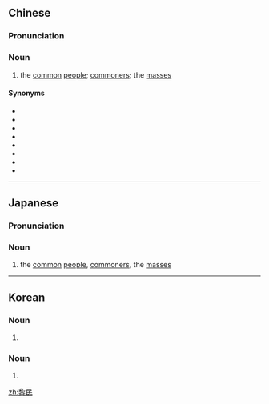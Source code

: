 ==Chinese==
{{zh-forms}}

===Pronunciation===
{{zh-pron
|m=límín
|c=lai4 man4
|cat=n
}}

===Noun===
{{zh-noun}}

# {{lb|zh|literary}} the [[common]] [[people]]; [[commoners]]; the [[masses]]

====Synonyms====
* {{zh-l|大眾}}
* {{zh-l|百姓}}
* {{zh-l|老百姓}}
* {{zh-l|民眾}}
* {{zh-l|黔首}}
* {{zh-l|群眾}}
* {{zh-l|庶民}}
* {{zh-l|庶人}}

----

==Japanese==
{{ja-kanjitab|れい|みん|yomi=o}}

===Pronunciation===
{{ja-pron|れいみん|y=o}}

===Noun===
{{ja-noun|れいみん}}

# the [[common]] [[people]], [[commoners]], the [[masses]]

----

==Korean==
{{ko-hanjatab}}

===Noun===
{{ko-noun|hj|hangeul=여민}}

# {{hanja form of|여민|the [[common]] [[people]], [[commoners]], the [[masses]]}}

===Noun===
{{ko-noun|hj|hangeul=려민}}

# {{hanja form of|려민|the [[common]] [[people]], [[commoners]], the [[masses]] (North Korean)}}

[[zh:黎民]]
